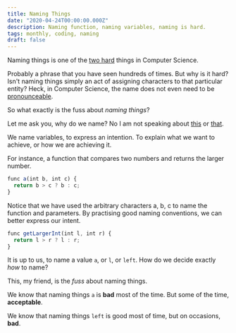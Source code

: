 ```yaml
---
title: Naming Things
date: "2020-04-24T00:00:00.000Z"
description: Naming function, naming variables, naming is hard.
tags: monthly, coding, naming
draft: false
---
```


Naming things is one of the [two hard](https://martinfowler.com/bliki/TwoHardThings.html)
things in Computer Science.

Probably a phrase that you have seen hundreds of times. But why is it hard? Isn't naming
things simply an act of assigning characters to that particular entity? Heck, in Computer Science,
the name does not even need to be [pronounceable](https://wiki.c2.com/?TrulyHorribleAcronyms).

So what exactly is the fuss about _naming things_?

Let me ask you, why do we name? No I am not speaking about
[this](https://www.newyorker.com/tech/annals-of-technology/the-power-of-names) or
[that](https://www.quora.com/Is-there-a-psychological-explanation-for-why-humans-name-things).

We name variables, to express an intention. To explain what we want to achieve, or how
we are achieving it.

For instance, a function that compares two numbers and returns the larger number.

```js
func a(int b, int c) {
  return b > c ? b : c;
}
```

Notice that we have used the arbitrary characters a, b, c to name the function and parameters. By practising good naming conventions, we can better express our intent.

```js
func getLargerInt(int l, int r) {
  return l > r ? l : r;
}
```

It is up to us, to name a value `a`, or `l`, or `left`. How do we decide exactly _how_ to name?

This, my friend, is the _fuss_ about naming things.

We know that naming things `a` is **bad** most of the time. But some of the time, **acceptable**.

We know that naming things `left` is good most of time, but on occasions, **bad**.
